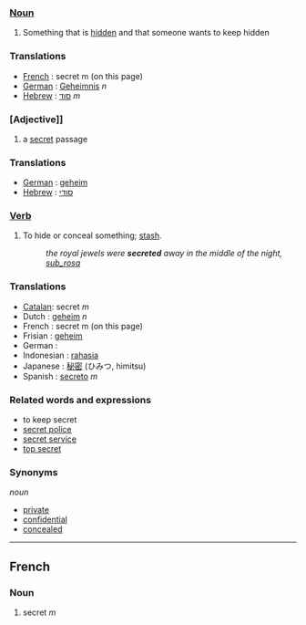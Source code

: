===[[Noun]]===
#Something that is [[hidden]] and that someone wants to keep hidden

===Translations===
*[[French]] : secret m (on this page)
*[[German]] : [[Geheimnis]] ''n''
*[[Hebrew]] : [[סוד]] ''m''


===[Adjective]]===
# a [[secret]] passage

===Translations===
*[[German]] : [[geheim]]
*[[Hebrew]] : [[סודי]]

===[[Verb]]===
# To hide or conceal something; [[stash]].
#:''the royal jewels were '''secreted''' away in the middle of the night, [[sub_rosa]]''

===Translations===
*[[Catalan]]: secret ''m''
* Dutch : [[geheim]] ''n''
* French : secret m (on this page)
* Frisian : [[geheim]]
* German : [[]]
* Indonesian : [[rahasia]]
* Japanese : [[秘密]] (ひみつ, himitsu)
* Spanish : [[secreto]] ''m''


===Related words and expressions===
* to keep secret
* [[secret police]]
* [[secret service]]
* [[top secret]]

===Synonyms===

''noun''
*[[private]]
*[[confidential]]
*[[concealed]]

----
==French==
===Noun===
# secret ''m''